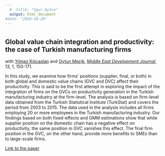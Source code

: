 ```yaml
---
  #  title: "Ugur Aytun"
  output: html_document
#date: "2024-10-20"
---
```

  
  
#
#
#
#
#
#
  
## Global value chain integration and productivity: the case of Turkish manufacturing firms
  with [Yılmaz Kılıçaslan]([Yılmaz Kılıçaslan](https://avesis.anadolu.edu.tr/ykilicaslan))  and [Oytun Meçik](https://iibf.ogu.edu.tr/Personel/Detay/14/doc-dr-oytun-mecik), [*Middle East Development Journal*](https://www.tandfonline.com/journals/rmdj20), 13, 1, 150-171.

In this study, we examine how firms’ positions (supplier, final, or both) in both global and domestic value chains (GVC and DVC) affect their productivity. This is said to be the first attempt in exploring the impact of the integration of firms on the GVCs on productivity generation in the Turkish manufacturing industry at the firm-level. The analysis is based on firm-level data obtained from the Turkish Statistical Institute (TurkStat) and covers the period from 2003 to 2015. The data used in the analysis includes all firms employing 20 or more employees in the Turkish manufacturing industry. Our findings based on both fixed-effects and GMM estimations show that while supplier position on the domestic chain has a negative effect on productivity, the same position in GVC vanishes this effect. The final firm position in the GVC, on the other hand, provide more benefits to SMEs than to large-scale firms.

[Link to the paper](https://www.tandfonline.com/doi/full/10.1080/17938120.2021.1898189)

